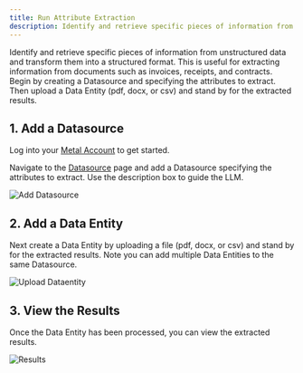 ```yaml
---
title: Run Attribute Extraction
description: Identify and retrieve specific pieces of information from unstructured data and transform them into a structured format.
---
```


Identify and retrieve specific pieces of information from unstructured data and transform them into a structured format.
This is useful for extracting information from documents such as invoices, receipts, and contracts.
Begin by creating a Datasource and specifying the attributes to extract. Then upload a Data Entity (pdf, docx, or csv) and stand by for the extracted results.

## 1. Add a Datasource

Log into your [Metal Account](https://app.getmetal.io/login) to get started.<br />

Navigate to the [Datasource](https://app.getmetal.io/datasources) page and add a Datasource specifying the attributes to extract. Use the description box to guide the LLM.

![Add Datasource](images/add.gif)

## 2. Add a Data Entity
Next create a Data Entity by uploading a file (pdf, docx, or csv) and stand by for the extracted results. Note you can add multiple Data Entities to the same Datasource.

![Upload Dataentity](images/upload-file.gif)

## 3. View the Results

Once the Data Entity has been processed, you can view the extracted results.

![Results](images/attribute-03.png)
